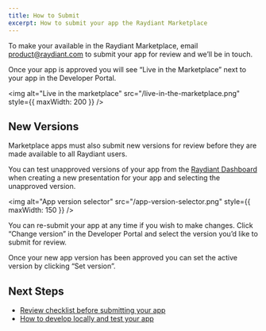 ```yaml
---
title: How to Submit
excerpt: How to submit your app the Raydiant Marketplace
---
```


To make your available in the Raydiant Marketplace, email [product@raydiant.com](mailto:product@raydiant.com) to submit your app for review and we’ll be in touch.

Once your app is approved you will see “Live in the Marketplace” next to your app in the Developer Portal.

<img
  alt="Live in the marketplace"
  src="/live-in-the-marketplace.png"
  style={{ maxWidth: 200 }}
/>

## New Versions

Marketplace apps must also submit new versions for review before they are made available to all Raydiant users.

You can test unapproved versions of your app from the [Raydiant Dashboard](https://dash.raydiant.com) when creating a new presentation for your app and selecting the unapproved version.

<img
  alt="App version selector"
  src="/app-version-selector.png"
  style={{ maxWidth: 150 }}
/>

You can re-submit your app at any time if you wish to make changes. Click “Change version” in the Developer Portal and select the version you’d like to submit for review.

Once your new app version has been approved you can set the active version by clicking “Set version”.

## Next Steps

- [Review checklist before submitting your app](/docs/marketplace/review-checklist)
- [How to develop locally and test your app](/docs/get-started/development)
